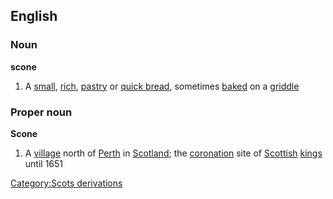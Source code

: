 ==English==
===Noun===
{{wikipedia}}
'''scone'''
#A [[small]], [[rich]], [[pastry]] or [[quick bread]], sometimes [[bake]]d on a [[griddle]]
===Proper noun===
'''Scone'''
#A [[village]] north of [[Perth]] in [[Scotland]]; the [[coronation]] site of [[Scottish]] [[king]]s until 1651

[[Category:Scots derivations]]